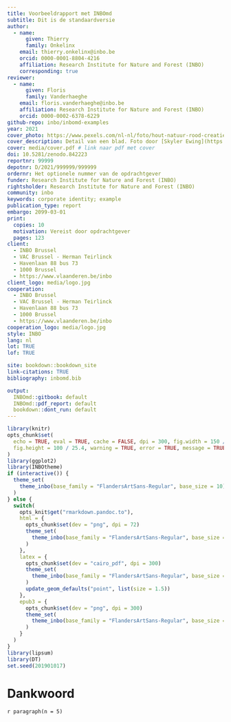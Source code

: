 ```yaml
--- 
title: Voorbeeldrapport met INBOmd
subtitle: Dit is de standaardversie
author: 
  - name:
      given: Thierry
      family: Onkelinx
    email: thierry.onkelinx@inbo.be
    orcid: 0000-0001-8804-4216
    affiliation: Research Institute for Nature and Forest (INBO)
    corresponding: true
reviewer:
  - name:
      given: Floris
      family: Vanderhaeghe
    email: floris.vanderhaeghe@inbo.be
    affiliation: Research Institute for Nature and Forest (INBO)
    orcid: 0000-0002-6378-6229
github-repo: inbo/inbomd-examples
year: 2021
cover_photo: https://www.pexels.com/nl-nl/foto/hout-natuur-rood-creatief-4599227
cover_description: Detail van een blad. Foto door [Skyler Ewing](https://www.pexels.com/nl-nl/@skyler-ewing-266953?utm_content=attributionCopyText&utm_medium=referral&utm_source=pexels) via [Pexels](https://www.pexels.com/nl-nl/foto/hout-natuur-rood-creatief-4599227/?utm_content=attributionCopyText&utm_medium=referral&utm_source=pexels)
cover: media/cover.pdf # link naar pdf met cover
doi: 10.5281/zenodo.842223
reportnr: 99999
depotnr: D/2021/999999/999999
ordernr: Het optionele nummer van de opdrachtgever
funder: Research Institute for Nature and Forest (INBO) 
rightsholder: Research Institute for Nature and Forest (INBO)
community: inbo
keywords: corporate identity; example
publication_type: report
embargo: 2099-03-01
print:
  copies: 10
  motivation: Vereist door opdrachtgever
  pages: 123
client:
  - INBO Brussel
  - VAC Brussel ‐ Herman Teirlinck
  - Havenlaan 88 bus 73
  - 1000 Brussel
  - https://www.vlaanderen.be/inbo
client_logo: media/logo.jpg
cooperation:
  - INBO Brussel
  - VAC Brussel ‐ Herman Teirlinck
  - Havenlaan 88 bus 73
  - 1000 Brussel
  - https://www.vlaanderen.be/inbo
cooperation_logo: media/logo.jpg
style: INBO
lang: nl
lot: TRUE
lof: TRUE

site: bookdown::bookdown_site
link-citations: TRUE
bibliography: inbomd.bib

output:
  INBOmd::gitbook: default
  INBOmd::pdf_report: default
  bookdown::dont_run: default
---
```


```r
library(knitr)
opts_chunk$set(
  echo = TRUE, eval = TRUE, cache = FALSE, dpi = 300, fig.width = 150 / 25.4,
  fig.height = 100 / 25.4, warning = TRUE, error = TRUE, message = TRUE
)
library(ggplot2)
library(INBOtheme)
if (interactive()) {
  theme_set(
    theme_inbo(base_family = "FlandersArtSans-Regular", base_size = 10)
  )
} else {
  switch(
    opts_knit$get("rmarkdown.pandoc.to"),
    html = {
      opts_chunk$set(dev = "png", dpi = 72)
      theme_set(
        theme_inbo(base_family = "FlandersArtSans-Regular", base_size = 12)
      )
    },
    latex = {
      opts_chunk$set(dev = "cairo_pdf", dpi = 300)
      theme_set(
        theme_inbo(base_family = "FlandersArtSans-Regular", base_size = 9)
      )
      update_geom_defaults("point", list(size = 1.5))
    },
    epub3 = {
      opts_chunk$set(dev = "png", dpi = 300)
      theme_set(
        theme_inbo(base_family = "FlandersArtSans-Regular", base_size = 12)
      )
    }
  )
}
library(lipsum)
library(DT)
set.seed(201901017)
```

# Dankwoord {-}

`r paragraph(n = 5)`
